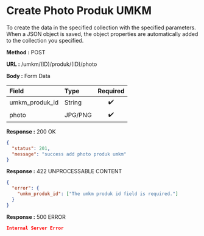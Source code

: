 
# Create Photo Produk UMKM

To create the data in the specified collection with the specified parameters.
When a JSON object is saved, the object properties are automatically added to the collection you specified.

**Method :** <Badge variant="success">POST</Badge>

**URL :** <Badge variant="dark">/umkm/(ID)/produk/(ID)/photo</Badge>

**Body :** <Badge variant="purple">Form Data</Badge>

| Field            | Type     | Required |
| :----------      | :------  | :------: |
| umkm_produk_id   | String   |    ✔️    |
| photo            | JPG/PNG  |    ✔️    |

**Response :** <BadgeOutline variant="success">200 OK</BadgeOutline>

```json
{
  "status": 201,
  "message": "success add photo produk umkm"
}
```

**Response :** <BadgeOutline variant="info">422 UNPROCESSABLE CONTENT</BadgeOutline>

```json
{
  "error": {
    "umkm_produk_id": ["The umkm produk id field is required."]
  }
}
```

**Response :** <BadgeOutline variant="danger">500 ERROR</BadgeOutline>

```json
Internal Server Error
```
